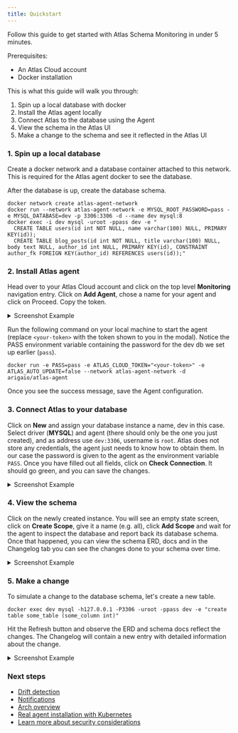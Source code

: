 ```yaml
---
title: Quickstart
---
```

Follow this guide to get started with Atlas Schema Monitoring in under 5 minutes.

Prerequisites:
- An Atlas Cloud account
- Docker installation

This is what this guide will walk you through:

1. Spin up a local database with docker
2. Install the Atlas agent locally
3. Connect Atlas to the database using the Agent
4. View the schema in the Atlas UI
5. Make a change to the schema and see it reflected in the Atlas UI

### 1. Spin up a local database

Create a docker network and a database container attached to this network. This is required for the Atlas agent docker
to see the database.

After the database is up, create the database schema.

```shell
docker network create atlas-agent-network
docker run --network atlas-agent-network -e MYSQL_ROOT_PASSWORD=pass -e MYSQL_DATABASE=dev -p 3306:3306 -d --name dev mysql:8
docker exec -i dev mysql -uroot -ppass dev -e "
  CREATE TABLE users(id int NOT NULL, name varchar(100) NULL, PRIMARY KEY(id));
  CREATE TABLE blog_posts(id int NOT NULL, title varchar(100) NULL, body text NULL, author_id int NULL, PRIMARY KEY(id), CONSTRAINT author_fk FOREIGN KEY(author_id) REFERENCES users(id));"
```

### 2. Install Atlas agent

Head over to your Atlas Cloud account and click on the top level **Monitoring** navigation entry. Click on **Add Agent**,
chose a name for your agent and click on Proceed. Copy the token.

<details>
<summary>Screenshot Example</summary>

![](https://atlasgo.io/uploads/cloud/monitoring/1.png)
![](https://atlasgo.io/uploads/cloud/monitoring/2.png)
</details>

Run the following command on your local machine to start the agent (replace `<your-token>` with the token shown to you
in the modal). Notice the PASS environment variable containing the password for the dev db we set up earlier (`pass`).

```shell
docker run -e PASS=pass -e ATLAS_CLOUD_TOKEN="<your-token>" -e ATLAS_AUTO_UPDATE=false --network atlas-agent-network -d arigaio/atlas-agent
```

Once you see the success message, save the Agent configuration.

### 3. Connect Atlas to your database

Click on **New** and assign your database instance a name, dev in this case. Select driver (**MYSQL**) and agent
(there should only be the one you just created), and as address use `dev:3306`, username is `root`. Atlas does not
store any credentials, the agent just needs to know how to obtain them. In our case the password is given to the agent
as the environment variable `PASS`. Once you have filled out all fields, click on **Check Connection**. It should go
green, and you can save the changes.

<details>
<summary>Screenshot Example</summary>

![](https://atlasgo.io/uploads/cloud/monitoring/add-instance.png)
</details>

### 4. View the schema

Click on the newly created instance. You will see an empty state screen, click on **Create Scope**, give it a name
(e.g. all), click **Add Scope** and wait for the agent to inspect the database and report back its database schema.
Once that happened, you can view the schema ERD, docs and in the Changelog tab you can see the changes done to your
schema over time.

<details>
<summary>Screenshot Example</summary>

![](https://atlasgo.io/uploads/cloud/monitoring/show-instance.png)
</details>

### 5. Make a change

To simulate a change to the database schema, let's create a new table.

```shell
docker exec dev mysql -h127.0.0.1 -P3306 -uroot -ppass dev -e "create table some_table (some_column int)"
```

Hit the Refresh button and observe the ERD and schema docs reflect the changes. The Changelog will contain a new entry
with detailed information about the change.

<details>
<summary>Screenshot Example</summary>

![](https://atlasgo.io/uploads/cloud/monitoring/changelog.png)
</details>

### Next steps

- [Drift detection](06-drift-detection.mdx)
- [Notifications](07-notifications.mdx)
- [Arch overview](03-overview.mdx)
- [Real agent installation with Kubernetes](05-helm.mdx)
- [Learn more about security considerations](04-security.mdx)
